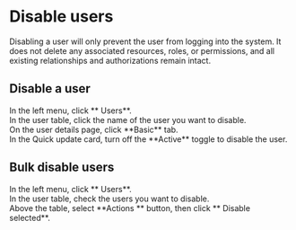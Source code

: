 # Disable users

Disabling a user will only prevent the user from logging into the system. 
It does not delete any associated resources, roles, or permissions, and all existing relationships and authorizations remain intact.

## Disable a user

<Steps>

<div>
<Nav name="console" />
</div>

<div>
In the left menu, click **<Icon name="UserO" /> Users**.
</div>

<div>
In the user table, click the name of the user you want to disable.
</div>

<div>
On the user details page, click **Basic** tab.
</div>

<div>
In the Quick update card, turn off the **Active** toggle to disable the user.
</div>

</Steps>

## Bulk disable users

<Steps>

<div>
<Nav name="console" />
</div>

<div>
In the left menu, click **<Icon name="UserO" /> Users**.
</div>

<div>
In the user table, check the users you want to disable.
</div>

<div>
Above the table, select **Actions <Icon name="chevron-down" />** button, then click **<Icon name="Ban" /> Disable selected**.
</div>

</Steps>